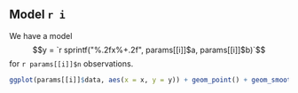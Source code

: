 ## Model `r i`

We have a model $$y = `r sprintf("%.2fx%+.2f", params[[i]]$a, params[[i]]$b)`$$ for `r params[[i]]$n` observations.

```r
ggplot(params[[i]]$data, aes(x = x, y = y)) + geom_point() + geom_smooth(method = "lm", formula = "y ~ x")
```
